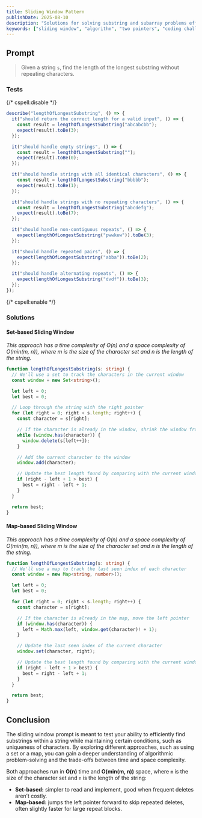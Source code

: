 ```yaml
---
title: Sliding Window Pattern
publishDate: 2025-08-10
description: "Solutions for solving substring and subarray problems efficiently with the sliding window pattern."
keywords: ["sliding window", "algorithm", "two pointers", "coding challenge"]
---
```


## Prompt

> Given a string `s`, find the length of the longest substring without repeating characters.

### Tests

{/* cspell:disable */}

```ts
describe("lengthOfLongestSubstring", () => {
  it("should return the correct length for a valid input", () => {
    const result = lengthOfLongestSubstring("abcabcbb");
    expect(result).toBe(3);
  });

  it("should handle empty strings", () => {
    const result = lengthOfLongestSubstring("");
    expect(result).toBe(0);
  });

  it("should handle strings with all identical characters", () => {
    const result = lengthOfLongestSubstring("bbbbb");
    expect(result).toBe(1);
  });

  it("should handle strings with no repeating characters", () => {
    const result = lengthOfLongestSubstring("abcdefg");
    expect(result).toBe(7);
  });

  it("should handle non-contiguous repeats", () => {
    expect(lengthOfLongestSubstring("pwwkew")).toBe(3);
  });

  it("should handle repeated pairs", () => {
    expect(lengthOfLongestSubstring("abba")).toBe(2);
  });

  it("should handle alternating repeats", () => {
    expect(lengthOfLongestSubstring("dvdf")).toBe(3);
  });
});
```

{/* cspell:enable */}

### Solutions

#### Set-based Sliding Window

_This approach has a time complexity of O(n) and a space complexity of O(min(m, n)), where m is the size of the character set and n is the length of the string._

```ts twoslash
function lengthOfLongestSubstring(s: string) {
  // We'll use a set to track the characters in the current window
  const window = new Set<string>();

  let left = 0;
  let best = 0;

  // Loop through the string with the right pointer
  for (let right = 0; right < s.length; right++) {
    const character = s[right];

    // If the character is already in the window, shrink the window from the left
    while (window.has(character)) {
      window.delete(s[left++]);
    }

    // Add the current character to the window
    window.add(character);

    // Update the best length found by comparing with the current window size
    if (right - left + 1 > best) {
      best = right - left + 1;
    }
  }

  return best;
}
```

#### Map-based Sliding Window

_This approach has a time complexity of O(n) and a space complexity of O(min(m, n)), where m is the size of the character set and n is the length of the string._

```ts
function lengthOfLongestSubstring(s: string) {
  // We'll use a map to track the last seen index of each character
  const window = new Map<string, number>();

  let left = 0;
  let best = 0;

  for (let right = 0; right < s.length; right++) {
    const character = s[right];

    // If the character is already in the map, move the left pointer
    if (window.has(character)) {
      left = Math.max(left, window.get(character)! + 1);
    }

    // Update the last seen index of the current character
    window.set(character, right);

    // Update the best length found by comparing with the current window size
    if (right - left + 1 > best) {
      best = right - left + 1;
    }
  }

  return best;
}
```

## Conclusion

The sliding window prompt is meant to test your ability to efficiently find substrings within a string while maintaining certain conditions, such as uniqueness of characters. By exploring different approaches, such as using a set or a map, you can gain a deeper understanding of algorithmic problem-solving and the trade-offs between time and space complexity.

Both approaches run in **O(n)** time and **O(min(m, n))** space, where `m` is the size of the character set and `n` is the length of the string:

- **Set-based:** simpler to read and implement, good when frequent deletes aren’t costly.
- **Map-based:** jumps the left pointer forward to skip repeated deletes, often slightly faster for large repeat blocks.

